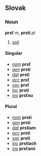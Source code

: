 == Slovak ==
=== Noun ===
'''prsť''' ''m'', '''prsti''' ''pl''
# [[soil]]
==== Singular ====
* ''[[nominative|nom]]'' '''prsť'''
* ''[[genitive|gen]]'' '''prsti'''
* ''[[dative|dat]]'' '''prsti'''
* ''[[accusative|acc]]'' '''prsť'''
* ''[[vocative|voc]]'' '''prsť'''
* ''[[locative|loc]]'' '''prsti'''
* ''[[instrumental|ins]]'' '''prsťou'''
==== Plural ====
* ''[[nominative|nom]]'' '''prsti'''
* ''[[genitive|gen]]'' '''prstí'''
* ''[[dative|dat]]'' '''prstiam'''
* ''[[accusative|acc]]'' '''prsti'''
* ''[[vocative|voc]]'' '''prsti'''
* ''[[locative|loc]]'' '''prstiach'''
* ''[[instrumental|ins]]'' '''prsťami'''